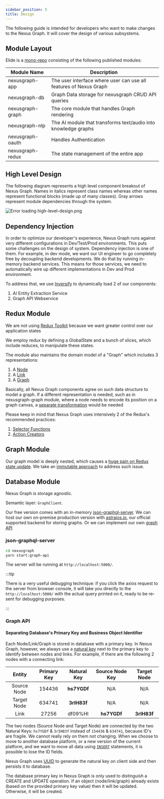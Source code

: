 ```yaml
---
sidebar_position: 5
title: Design
---
```



The following guide is intended for developers who want to make changes to the Nexus Graph. It will cover the design of
various subsystems.

Module Layout
-------------

Elide is a [mono-repo](https://qubitpi.github.io/monorepo.tools/) consisting of the following published modules:

| Module Name      | Description                                                       |
|------------------|-------------------------------------------------------------------|
| nexusgraph-app   | The user interface where user can use all features of Nexus Graph |
| nexusgraph-db    | Graph Data storage for nexusgraph CRUD API queries                |
| nexusgraph-graph | The core module that handles Graph rendering                      |
| nexusgraph-nlp   | The AI module that transforms text/audio into knowledge graphs    |
| nexusgraph-oauth | Handles Authentication                                            |
| nexusgraph-redux | The state management of the entire app                            |

High Level Design
-----------------

The following diagram represents a high level component breakout of Nexus Graph. Names in italics represent class names
whereas other names represent functional blocks (made up of many classes). Gray arrows represent module dependencies
through the system.

![Error loading high-level-design.png](./img/high-level-design.png)

Dependency Injection
--------------------

In order to optimize our developer's experience, Nexus Graph runs against very different configurations in
Dev/Test/Prod environments. This puts some challenges on the design of system. Dependency injection is one of them.
For example, in dev mode, we want our UI engineer to go completely free by decoupling backend developments. We do that
by running in-memory backend services. This means for those services, we need to automatically wire up different
implementations in Dev and Prod environment.

To address that, we use [Inversify] to dynamically load 2 of our components:

1. AI Entity Extraction Service
2. Graph API Webservice

Redux Module
------------

We are not using [Redux Toolkit](https://redux-toolkit.qubitpi.org/) because we want greater control over our
application states

We employ redux by defining a GlobalState and a bunch of slices, which include reduces, to manipulate these states.

The module also maintains the domain model of a "Graph" which includes 3 representations:

1. A [Node][Graph Node]
2. A [Link][Graph Link]
3. A [Graph][Graph]

Basically, all Nexus Graph components agree on such data structure to model a graph. If a different representation is
needed, such as in nexusgraph-graph module, where a node needs to encode its position on a graph canvas, a
[separate transformation](https://nexusgraph.qubitpi.org/api/functions/nexusgraph_graph_src_mappers.mapToBasicNodes.html)
would be needed

Please keep in mind that Nexus Graph uses intensively 2 of the Redux's recommended practices:

1. [Selector Functions][Redux Action Creators]
2. [Action Creators][Redux Selector Functions]

Graph Module
------------

Our graph model is deeply nested, which causes a
[huge pain on Redux state update](https://stackoverflow.com/questions/62373936/component-not-updating-on-deeply-nested-redux-object).
We take an
[immutable approach](https://redux.qubitpi.org/usage/structuring-reducers/immutable-update-patterns/#immutable-update-utility-libraries)
to address such issue.

Database Module
---------------

Nexus Graph is storage agnostic.

Semantic layer: `GraphClient`.

Our free version comes with an in-memory [json-graphql-server]. We can host our own on-premise production version with
[astraios.io], our official supported backend for storing graphs. Or we can implement our own [graph API](#graph-api)

### json-graphql-server

```bash
cd nexusgraph
yarn start:graph-api
```

The server will be running at `http://localhost:5000/`.

:::tip

There is a very useful debugging technique: if you click the axios request to the server from browser console, it will
take you directly to the `http://localhost:5000/` with the actual query printed on it, ready to be re-sent for debugging
purposes.

:::

### Graph API

#### Separating Database's Primary Key and Business Object Identifier

Each Node/Link/Graph is stored in database with a primary key. In Nexus Graph, however, we always use a [natural key]
next to the primary key to identify between nodes and links. For example, if there are the following 2 nodes with a
connecting link:

|    Entity    | Primary Key | Natural Key | Source Node Key | Target Node |
|:------------:|:-----------:|:-----------:|:---------------:|:-----------:|
| Source Node  |   154436    | __hs7YGDf__ |       N/A       |     N/A     |
| Target Node  |   634741    | __3rIH83f__ |       N/A       |     N/A     |
|     Link     |    27256    |   df09%HI   |   __hs7YGDf__   | __3rIH83f__ |

The two nodes (Source Node and Target Node) are connected by the two Natural Keys: `hs7YGDf` & `3rIH83f` instead of
`154436` & `634741`, because ID's are fragile. We cannot really rely on them not changing. When we choose to move to
another database platform, or a new version of the current platform, and we want to move all data using
[`INSERT`](https://www.w3schools.com/sql/sql_insert.asp) statements, it is possible to lose the ID fields.

Nexus Graph uses [UUID](https://www.npmjs.com/package/uuid) to generate the natural key on client side and then persists
it to database.

The database primary key in Nexus Graph is only used to distinguish a CREATE and UPDATE operation. If an object
(node/link/graph) already exists (based on the provided primary key value) then it will be updated. Otherwise, it will
be created.

[astraios.io]: https://astraios.io

[json-graphql-server]: https://github.com/QubitPi/json-graphql-server

[Graph]: https://nexusgraph.qubitpi.org/api/interfaces/nexusgraph_redux_src_graph_graphDuck.Graph.html
[Graph Link]: https://nexusgraph.qubitpi.org/api/interfaces/nexusgraph_redux_src_graph_graphDuck.Link.html
[Graph Node]: https://nexusgraph.qubitpi.org/api/interfaces/nexusgraph_redux_src_graph_graphDuck.Node.html

[Inversify]:https://inversify.qubitpi.org/

[natural key]: http://en.wikipedia.org/wiki/Natural_key

[Redux Action Creators]: https://redux.qubitpi.org/style-guide/#use-action-creators
[Redux Selector Functions]: https://redux.qubitpi.org/usage/deriving-data-selectors/#basic-selector-concepts
